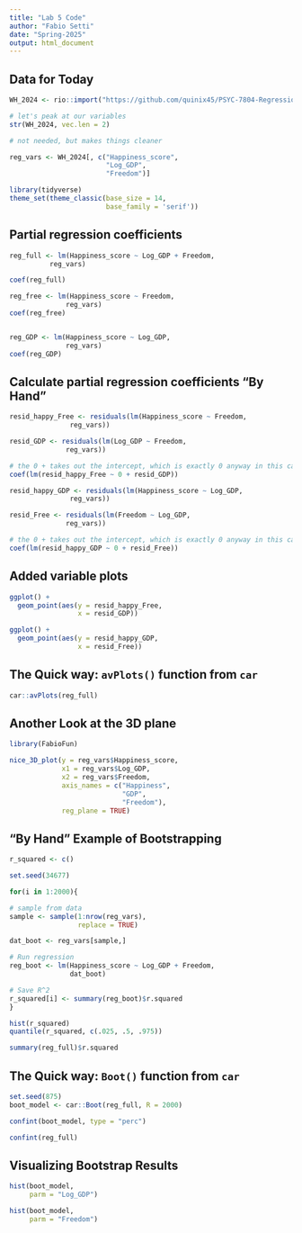 ```yaml
---
title: "Lab 5 Code"
author: "Fabio Setti"
date: "Spring-2025"
output: html_document
---
```


## Data for Today

```r
WH_2024 <- rio::import("https://github.com/quinix45/PSYC-7804-Regression-Lab-Slides/raw/refs/heads/main/Slides%20Files/Data/World_happiness_2024.csv")

# let's peak at our variables
str(WH_2024, vec.len = 2)
```

```r
# not needed, but makes things cleaner

reg_vars <- WH_2024[, c("Happiness_score",
                        "Log_GDP",
                        "Freedom")]
```


```r
library(tidyverse)
theme_set(theme_classic(base_size = 14, 
                        base_family = 'serif'))
```


## Partial regression coefficients


```r
reg_full <- lm(Happiness_score ~ Log_GDP + Freedom, 
          reg_vars)

coef(reg_full)
```

```r
reg_free <- lm(Happiness_score ~ Freedom, 
              reg_vars)
coef(reg_free)


reg_GDP <- lm(Happiness_score ~ Log_GDP, 
              reg_vars)
coef(reg_GDP)
```
## Calculate partial regression coefficients "By Hand"

```r
resid_happy_Free <- residuals(lm(Happiness_score ~ Freedom, 
               reg_vars))

resid_GDP <- residuals(lm(Log_GDP ~ Freedom, 
              reg_vars))

# the 0 + takes out the intercept, which is exactly 0 anyway in this case 
coef(lm(resid_happy_Free ~ 0 + resid_GDP))
```

```r
resid_happy_GDP <- residuals(lm(Happiness_score ~ Log_GDP, 
               reg_vars))

resid_Free <- residuals(lm(Freedom ~ Log_GDP, 
              reg_vars))

# the 0 + takes out the intercept, which is exactly 0 anyway in this case 
coef(lm(resid_happy_GDP ~ 0 + resid_Free))
```

## Added variable plots 

```r
ggplot() +
  geom_point(aes(y = resid_happy_Free, 
                 x = resid_GDP))
```


```r

ggplot() +
  geom_point(aes(y = resid_happy_GDP, 
                 x = resid_Free))
```



## The Quick way: `avPlots()` function from `car`  

```r
car::avPlots(reg_full)
```

## Another Look at the 3D plane

```r
library(FabioFun)

nice_3D_plot(y = reg_vars$Happiness_score,
             x1 = reg_vars$Log_GDP,
             x2 = reg_vars$Freedom,
             axis_names = c("Happiness", 
                            "GDP", 
                            "Freedom"),
             reg_plane = TRUE) 
```



## "By Hand" Example of Bootstrapping


```r
r_squared <- c()

set.seed(34677)

for(i in 1:2000){

# sample from data 
sample <- sample(1:nrow(reg_vars), 
                 replace = TRUE)  

dat_boot <- reg_vars[sample,]

# Run regression
reg_boot <- lm(Happiness_score ~ Log_GDP + Freedom, 
               dat_boot)  

# Save R^2
r_squared[i] <- summary(reg_boot)$r.squared
}
```


```r
hist(r_squared)
quantile(r_squared, c(.025, .5, .975))
```

```r
summary(reg_full)$r.squared
```

## The Quick way: `Boot()` function from `car`  


```r
set.seed(875)
boot_model <- car::Boot(reg_full, R = 2000)

confint(boot_model, type = "perc")
```

```r
confint(reg_full)
```
## Visualizing Bootstrap Results

```r
hist(boot_model, 
     parm = "Log_GDP")
```

```r
hist(boot_model, 
     parm = "Freedom")
```























